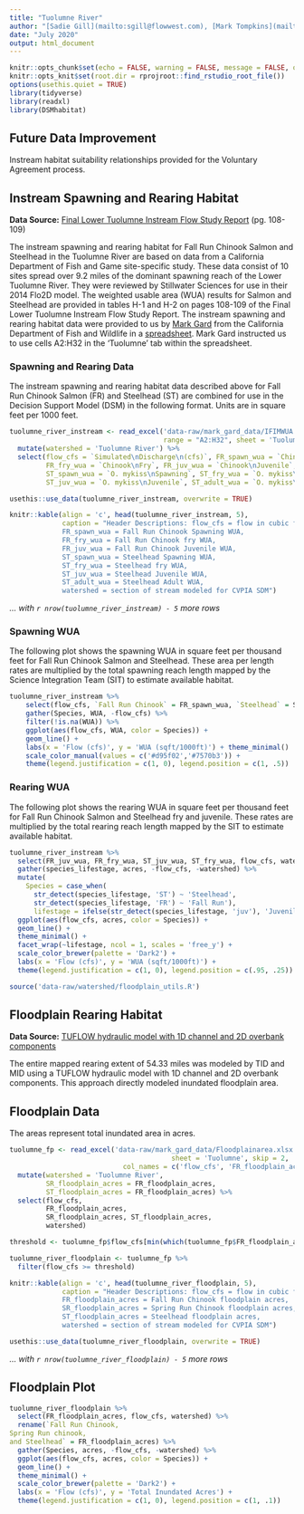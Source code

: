 ```yaml
---
title: "Tuolumne River"
author: "[Sadie Gill](mailto:sgill@flowwest.com), [Mark Tompkins](mailto:mtompkins@flowwest.com)" 
date: "July 2020"
output: html_document
---
```

```r
knitr::opts_chunk$set(echo = FALSE, warning = FALSE, message = FALSE, out.width = '100%')
knitr::opts_knit$set(root.dir = rprojroot::find_rstudio_root_file())
options(usethis.quiet = TRUE)
library(tidyverse)
library(readxl)
library(DSMhabitat)
```

## Future Data Improvement
Instream habitat suitability relationships provided for the Voluntary Agreement process. 

## Instream Spawning and Rearing Habitat
**Data Source:** [Final Lower Tuolumne Instream Flow Study Report](https://s3-us-west-2.amazonaws.com/cvpiahabitat-r-package/cvpia-sit-model-inputs/Stillwater2010_Tuolumne_P-2299-075_71_DP_FLA_AttC_StudyRept_IFIM_AppA-H_140428.pdf){target="_blank"} (pg. 108-109)

The instream spawning and rearing habitat for Fall Run Chinook Salmon and Steelhead in the Tuolumne River are based on data from a California Department of Fish and Game site-specific study. These data consist of 10 sites spread over 9.2 miles of the dominant spawning reach of the Lower Tuolumne River. They were reviewed by Stillwater Sciences for use in their 2014 Flo2D model. The weighted usable area (WUA) results for Salmon and Steelhead are provided in tables H-1 and H-2 on pages 108-109 of the Final Lower Tuolumne Instream Flow Study Report. The instream spawning and rearing habitat data were provided to us by [Mark Gard](mailto:Mark.Gard@Wildlife.ca.gov) from the California Department of Fish and Wildlife in a [spreadsheet](https://cvpiahabitat-r-package.s3-us-west-2.amazonaws.com/IFIMWUA.xlsx). Mark Gard instructed us to use cells A2:H32 in the 'Tuolumne' tab within the spreadsheet.

### Spawning and Rearing Data 
The instream spawning and rearing habitat data described above for Fall Run Chinook Salmon (FR) and Steelhead (ST) are combined for use in the Decision Support Model (DSM) in the following format. Units are in square feet per 1000 feet.    
```r
tuolumne_river_instream <- read_excel('data-raw/mark_gard_data/IFIMWUA.xlsx',
                                      range = "A2:H32", sheet = 'Tuolumne') %>%
  mutate(watershed = 'Tuolumne River') %>%
  select(flow_cfs = `Simulated\nDischarge\n(cfs)`, FR_spawn_wua = `Chinook\nSpawning`,
         FR_fry_wua = `Chinook\nFry`, FR_juv_wua = `Chinook\nJuvenile`,
         ST_spawn_wua = `O. mykiss\nSpawning`, ST_fry_wua = `O. mykiss\nFry`,
         ST_juv_wua = `O. mykiss\nJuvenile`, ST_adult_wua = `O. mykiss\nAdult`, watershed)

usethis::use_data(tuolumne_river_instream, overwrite = TRUE)

knitr::kable(align = 'c', head(tuolumne_river_instream, 5), 
             caption = "Header Descriptions: flow_cfs = flow in cubic feet per second,
             FR_spawn_wua = Fall Run Chinook Spawning WUA, 
             FR_fry_wua = Fall Run Chinook fry WUA, 
             FR_juv_wua = Fall Run Chinook Juvenile WUA, 
             ST_spawn_wua = Steelhead Spawning WUA, 
             ST_fry_wua = Steelhead fry WUA, 
             ST_juv_wua = Steelhead Juvenile WUA, 
             ST_adult_wua = Steelhead Adult WUA,
             watershed = section of stream modeled for CVPIA SDM")
```

*... with `r nrow(tuolumne_river_instream) - 5` more rows*

### Spawning WUA 
The following plot shows the spawning WUA in square feet per thousand feet for Fall Run Chinook Salmon and Steelhead. These area per length rates are multiplied by the total spawning reach length mapped by the Science Integration Team (SIT) to estimate available habitat.
``` r
tuolumne_river_instream %>% 
    select(flow_cfs, `Fall Run Chinook` = FR_spawn_wua, `Steelhead` = ST_spawn_wua) %>%
    gather(Species, WUA, -flow_cfs) %>% 
    filter(!is.na(WUA)) %>%
    ggplot(aes(flow_cfs, WUA, color = Species)) +
    geom_line() +
    labs(x = 'Flow (cfs)', y = 'WUA (sqft/1000ft)') + theme_minimal()  +
    scale_color_manual(values = c('#d95f02','#7570b3')) +
    theme(legend.justification = c(1, 0), legend.position = c(1, .5))
```

### Rearing WUA
The following plot shows the rearing WUA in square feet per thousand feet for Fall Run Chinook Salmon and Steelhead fry and juvenile. These rates are multiplied by the total rearing reach length mapped by the SIT to estimate available habitat.
``` r
tuolumne_river_instream %>% 
  select(FR_juv_wua, FR_fry_wua, ST_juv_wua, ST_fry_wua, flow_cfs, watershed) %>%
  gather(species_lifestage, acres, -flow_cfs, -watershed) %>% 
  mutate(
    Species = case_when( 
      str_detect(species_lifestage, 'ST') ~ 'Steelhead', 
      str_detect(species_lifestage, 'FR') ~ 'Fall Run'),
      lifestage = ifelse(str_detect(species_lifestage, 'juv'), 'Juvenile', 'Fry')) %>% 
  ggplot(aes(flow_cfs, acres, color = Species)) +
  geom_line() +
  theme_minimal() +
  facet_wrap(~lifestage, ncol = 1, scales = 'free_y') +
  scale_color_brewer(palette = 'Dark2') +
  labs(x = 'Flow (cfs)', y = 'WUA (sqft/1000ft)') + 
  theme(legend.justification = c(1, 0), legend.position = c(.95, .25))
```

```r
source('data-raw/watershed/floodplain_utils.R')
```

## Floodplain Rearing Habitat    
**Data Source:** [TUFLOW hydraulic model with 1D channel and 2D overbank components](https://s3-us-west-2.amazonaws.com/cvpiahabitat-r-package/cvpia-sit-model-inputs/Tuolumne_W-AR_21__Study+Report.pdf){target="_blank"}

The entire mapped rearing extent of 54.33 miles was modeled by TID and MID using a TUFLOW hydraulic model with 1D channel and 2D overbank components. This approach directly modeled inundated floodplain area.

## Floodplain Data    
The areas represent total inundated area in acres.    
```r
tuolumne_fp <- read_excel('data-raw/mark_gard_data/Floodplainarea.xlsx', 
                                        sheet = 'Tuolumne', skip = 2,
                            col_names = c('flow_cfs', 'FR_floodplain_acres')) %>%
  mutate(watershed = 'Tuolumne River',
         SR_floodplain_acres = FR_floodplain_acres,
         ST_floodplain_acres = FR_floodplain_acres) %>%
  select(flow_cfs,
         FR_floodplain_acres,
         SR_floodplain_acres, ST_floodplain_acres,
         watershed)

threshold <- tuolumne_fp$flow_cfs[min(which(tuolumne_fp$FR_floodplain_acres > 0) - 1)]

tuolumne_river_floodplain <- tuolumne_fp %>% 
  filter(flow_cfs >= threshold)

knitr::kable(align = 'c', head(tuolumne_river_floodplain, 5), 
             caption = "Header Descriptions: flow_cfs = flow in cubic feet per second,
             FR_floodplain_acres = Fall Run Chinook floodplain acres, 
             SR_floodplain_acres = Spring Run Chinook floodplain acres, 
             ST_floodplain_acres = Steelhead floodplain acres,
             watershed = section of stream modeled for CVPIA SDM")

usethis::use_data(tuolumne_river_floodplain, overwrite = TRUE)
```

*... with `r nrow(tuolumne_river_floodplain) - 5` more rows*

## Floodplain Plot
```r
tuolumne_river_floodplain %>% 
  select(FR_floodplain_acres, flow_cfs, watershed) %>%
  rename(`Fall Run Chinook,
Spring Run chinook, 
and Steelhead` = FR_floodplain_acres) %>% 
  gather(Species, acres, -flow_cfs, -watershed) %>% 
  ggplot(aes(flow_cfs, acres, color = Species)) +
  geom_line() +
  theme_minimal() +
  scale_color_brewer(palette = 'Dark2') +
  labs(x = 'Flow (cfs)', y = 'Total Inundated Acres') +
  theme(legend.justification = c(1, 0), legend.position = c(1, .1))
```


